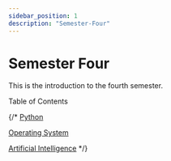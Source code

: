 ```yaml
---
sidebar_position: 1
description: "Semester-Four"
---
```



# Semester Four

This is the introduction to the fourth semester.

Table of Contents

<TitleCard title="Python" logo="python" link="/docs/four/category/python" />

<TitleCard
  title="Operating System"
  logo="os"
  link="/docs/four/category/operating-system"
/>

<TitleCard
  title="Artificial Intelligence"
  logo="ai"
  link="/docs/four/category/artificial-intelligence"
/>
{/* 
[Python](/docs/four/category/python)

[Operating System](/docs/four/category/operating-system)

[Artificial Intelligence](/docs/four/category/artificial-intelligence) \*/}
